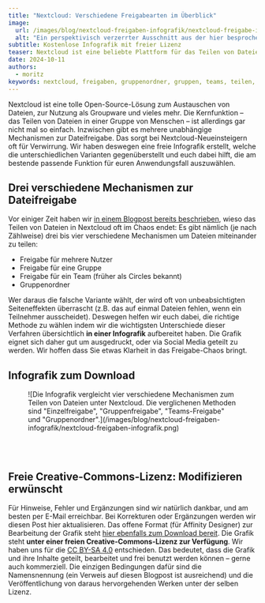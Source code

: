 ```yaml
---
title: "Nextcloud: Verschiedene Freigabearten im Überblick"
image:
  url: /images/blog/nextcloud-freigaben-infografik/nextcloud-freigabe-infografik-teaser.jpg
  alt: "Ein perspektivisch verzerrter Ausschnitt aus der hier besprochenen Infografik rund um die verschiedenen Freigabearten in Nextcloud."
subtitle: Kostenlose Infografik mit freier Lizenz
teaser: Nextcloud ist eine beliebte Plattform für das Teilen von Dateien und Ordnern in einer Gruppe. Das ist aber oft komplizierter als angenommen, weil es viele verschiedene Verfahren dafür gibt. Wir helfen mit einer freien Infografik, die alle Varianten gegenübergestellt.
date: 2024-10-11
authors:
  - moritz
keywords: nextcloud, freigaben, gruppenordner, gruppen, teams, teilen, share
---
```


Nextcloud ist eine tolle Open-Source-Lösung zum Austauschen von Dateien, zur Nutzung als Groupware und vieles mehr. Die Kernfunktion – das Teilen von Dateien in einer Gruppe von Menschen – ist allerdings gar nicht mal so einfach. Inzwischen gibt es mehrere unabhängige Mechanismen zur Dateifreigabe. Das sorgt bei Nextcloud-Neueinsteigern oft für Verwirrung. Wir haben deswegen eine freie Infografik erstellt, welche die unterschiedlichen Varianten gegenüberstellt und euch dabei hilft, die am bestende passende Funktion für euren Anwendungsfall auszuwählen.

## Drei verschiedene Mechanismen zur Dateifreigabe
Vor einiger Zeit haben wir [in einem Blogpost bereits beschrieben](/blog/nextcloud-freigabe-chaos/), wieso das Teilen von Dateien in Nextcloud oft im Chaos endet: Es gibt nämlich (je nach Zählweise) drei bis vier verschiedene Mechanismen um Dateien miteinander zu teilen:
 - Freigabe für mehrere Nutzer
 - Freigabe für eine Gruppe
 - Freigabe für ein Team (früher als Circles bekannt)
 - Gruppenordner

Wer daraus die falsche Variante wählt, der wird oft von unbeabsichtigten Seiteneffekten überrascht (z.B. das auf einmal Dateien fehlen, wenn ein Teilnehmer ausscheidet). Deswegen helfen wir euch dabei, die richtige Methode zu wählen indem wir die wichtigsten Unterschiede dieser Verfahren übersichtlich **in einer Infografik** aufbereitet haben. Die Grafik eignet sich daher gut um ausgedruckt, oder via Social Media geteilt zu werden. Wir hoffen dass Sie etwas Klarheit in das Freigabe-Chaos bringt.

## Infografik zum Download

<figure class="not-prose [&>p>img]:mx-auto">![Die Infografik vergleicht vier verschiedene Mechanismen zum Teilen von Dateien unter Nextcloud. Die verglichenen Methoden sind "Einzelfreigabe", "Gruppenfreigabe", "Teams-Freigabe" und "Gruppenordner".](/images/blog/nextcloud-freigaben-infografik/nextcloud-freigaben-infografik.png)</figure>

<br/>
<br/>
<div class="flex gap-4 not-prose items-center justify-center">
  <LinkButton
    variant={'dark'}
    caption={"Download .png"}
    dark={true}
    href={'/images/blog/nextcloud-freigaben-infografik/nextcloud-freigaben-infografik.png'}
    newTab={true}
    umamiEvent="nextcloud-infografik-download-png"
    download
  />
  <LinkButton
    variant="grey"
    caption={"Download .pdf"}
    href={'/images/blog/nextcloud-freigaben-infografik/nextcloud-freigaben-infografik.pdf'}
    newTab={true}
    umamiEvent="nextcloud-infografik-download-pdf"
    download
  />
</div>

## Freie Creative-Commons-Lizenz: Modifizieren erwünscht
Für Hinweise, Fehler und Ergänzungen sind wir natürlich dankbar, und am besten per E-Mail erreichbar. Bei Korrekturen oder Ergänzungen werden wir diesen Post hier aktualisieren. Das offene Format (für Affinity Designer) zur Bearbeitung der Grafik steht [hier ebenfalls zum Download bereit](/images/blog/nextcloud-freigaben-infografik/nextcloud-freigaben-infografik.afdesign). Die Grafik steht **unter einer freien Creative-Commons-Lizenz zur Verfügung**. Wir haben uns für die [CC BY-SA 4.0](https://creativecommons.org/licenses/by-sa/4.0/deed.de) entschieden. Das bedeutet, dass die Grafik und ihre Inhalte geteilt, bearbeitet und frei benutzt werden können – gerne auch kommerziell. Die einzigen Bedingungen dafür sind die Namensnennung (ein Verweis auf diesen Blogpost ist ausreichend) und die Veröffentlichung von daraus hervorgehenden Werken unter der selben Lizenz.

